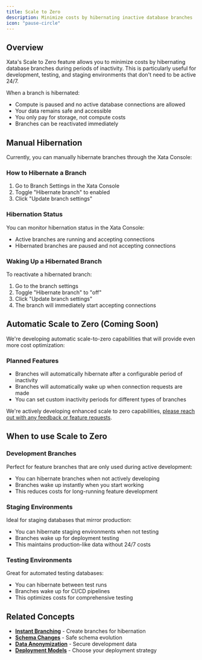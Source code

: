 ```yaml
---
title: Scale to Zero
description: Minimize costs by hibernating inactive database branches
icon: "pause-circle"
---
```


## Overview

Xata's Scale to Zero feature allows you to minimize costs by hibernating database branches during periods of inactivity. This is particularly useful for development, testing, and staging environments that don't need to be active 24/7.

When a branch is hibernated:
- Compute is paused and no active database connections are allowed
- Your data remains safe and accessible
- You only pay for storage, not compute costs
- Branches can be reactivated immediately

## Manual Hibernation

Currently, you can manually hibernate branches through the Xata Console:

### How to Hibernate a Branch

1. Go to Branch Settings in the Xata Console
2. Toggle "Hibernate branch" to enabled
3. Click "Update branch settings"

### Hibernation Status

You can monitor hibernation status in the Xata Console:
- Active branches are running and accepting connections
- Hibernated branches are paused and not accepting connections

### Waking Up a Hibernated Branch

To reactivate a hibernated branch:
1. Go to the branch settings
2. Toggle "Hibernate branch" to "off"
3. Click "Update branch settings"
4. The branch will immediately start accepting connections

## Automatic Scale to Zero (Coming Soon)

We're developing automatic scale-to-zero capabilities that will provide even more cost optimization:

### Planned Features

- Branches will automatically hibernate after a configurable period of inactivity
- Branches will automatically wake up when connection requests are made
- You can set custom inactivity periods for different types of branches

We're actively developing enhanced scale to zero capabilities, [please reach out with any feedback or feature requests](https://xata.io/discord).

## When to use Scale to Zero

### Development Branches
Perfect for feature branches that are only used during active development:
- You can hibernate branches when not actively developing
- Branches wake up instantly when you start working
- This reduces costs for long-running feature development

### Staging Environments
Ideal for staging databases that mirror production:
- You can hibernate staging environments when not testing
- Branches wake up for deployment testing
- This maintains production-like data without 24/7 costs

### Testing Environments
Great for automated testing databases:
- You can hibernate between test runs
- Branches wake up for CI/CD pipelines
- This optimizes costs for comprehensive testing


## Related Concepts

- **[Instant Branching](/core-concepts/branching)** - Create branches for hibernation
- **[Schema Changes](/core-concepts/schema-changes)** - Safe schema evolution
- **[Data Anonymization](/core-concepts/anonymization)** - Secure development data
- **[Deployment Models](/deployment)** - Choose your deployment strategy 